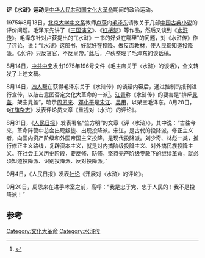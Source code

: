 '''评《水浒》运动'''是[[中华人民共和国|中华人民共和国]][[文化大革命|文化大革命]]期间的政治运动。

1975年8月13日，[[北京大学中文系|北京大学中文系]]教师[[卢荻|卢荻]]向[[毛泽东|毛泽东]]请教关于几部[[中国古典小说|中国古典小说]]的评价问题。毛泽东先讲了《[[三国演义|三国演义]]》、《[[红楼梦|红楼梦]]》等作品，然后又谈到《[[水浒传|水浒传]]》。毛泽东针对卢荻提出的“《水浒》一书的好处在哪里”的问题，对《水浒传》作了评论，说：“《水浒》这部书，好就好在投降。做反面教材，使人民都知道投降派。《水浒》只反贪官，不反皇帝。”此后，卢荻整理了毛泽东的谈话稿。

8月14日，[[中共中央|中共中央]]发出1975年196号文件《毛主席关于〈水浒〉的谈话》，全文转发了上述文稿。

8月14日，[[四人帮|四人帮]]在获得毛泽东关于《水浒传》的谈话内容后，通过控制的报刊进行宣传，以敲击意图否定文化大革命的一派<ref>{{cite news|author=慕安|title=“评《水浒》运动”到底是怎么一回事？|url=http://dangshi.people.com.cn/GB/85039/13240335.html|date=2010-11-17|accessdate=2015-02-20|newspaper=中国共产党新闻网|archive-date=2016-03-04|archive-url=https://web.archive.org/web/20160304084802/http://dangshi.people.com.cn/GB/85039/13240335.html|dead-url=no}}</ref>。[[江青|江青]]称《水浒传》的要害是“排斥[[晁盖|晁盖]]，架空晁盖”，暗示[[周恩来|周恩来]]、[[邓小平|邓小平]]是[[宋江|宋江]]、[[吴用|吴用]]，以架空毛泽东{{r|45event|page=27}}。8月28日，《[[红旗杂志|红旗杂志]]》发表评论员文章《重视对〈水浒〉的评论》。

8月31日，《[[人民日报|人民日报]]》发表署名“竺方明”的文章《评〈水浒〉》，其中说：“古往今来，革命阵营中总会出现叛徒、出现投降派。宋江，是古代的投降派。修正主义者，向国内资产阶级和外国帝国主义投降，是现代投降派。刘少奇、林彪一类，推行修正主义路线，复辟资本主义，就是对内搞阶级投降主义、对外搞民族投降主义。在社会主义历史阶段，要反修、防修，坚持无产阶级专政下的继续革命，就必须知道投降派、识别投降派、反对投降派。”

9月4日，《人民日报》发表[[社论|社论]]《开展对〈水浒〉的评论》。

9月20日，周恩来在进手术室之前，高呼：“我是忠于党、忠于人民的！我不是投降派！”

==参考==
{{Reflist|2|refs=
* <ref name="45event">{{cite book |author =  [[杨晋川|杨晋川]]、[[刘庸安|刘庸安]]、[[李从国|李从国]]、[[程国林|程国林]]编 |title = 《1976-1992中国政坛风云录》 | year = 1993 | publisher = 改革出版社  |isbn = 9787800724671}}</ref>
}}
{{文革编年史}}

[[Category:文化大革命|Category:文化大革命]]
[[Category:水浒传|Category:水浒传]]